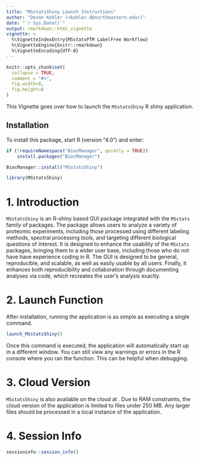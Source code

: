 ```yaml
---
title: "MSstatsShiny Launch Instructions"
author: "Devon Kohler (<kohler.d@northeastern.edu>)"
date: "`r Sys.Date()`"
output: rmarkdown::html_vignette
vignette: >
  %\VignetteIndexEntry{MSstatsPTM LabelFree Workflow}
  %\VignetteEngine{knitr::rmarkdown}
  %\VignetteEncoding{UTF-8}
---
```


```r
knitr::opts_chunk$set(
  collapse = TRUE,
  comment = "#>",
  fig.width=8, 
  fig.height=8
)
```

This Vignette goes over how to launch the `MSstatsShiny` R shiny application. 

## Installation

To install this package, start R (version "4.0") and enter:

``` r
if (!requireNamespace("BiocManager", quietly = TRUE))
    install.packages("BiocManager")

BiocManager::install("MSstatsShiny")
```

```r
library(MSstatsShiny)
```

# 1. Introduction

`MSstatsShiny` is an R-shiny based GUI package integrated with the 
`MSstats` family of packages. The package allows users to analyze a variety of 
proteomic experiments, including those processed using different labeling 
methods, spectral processing tools, and targeting different biological questions
of interest. It is designed to enhance the usability of the `MSstats` packages, 
bringing them to a wider user base, including those who do not have have 
experience coding in R. The GUI is designed to be general, reproducible, and 
scalable, as well as easily usable by all users. Finally, it enhances both 
reproducibility and collaboration through documenting analyses via code, which 
recreates the user's analysis exactly.

# 2. Launch Function

After installation, running the application is as simple as executing a single 
command.

```r
launch_MSstatsShiny()
```

Once this command is executed, the application will automatically start up in a 
different window. You can still view any warnings or errors in the R console 
where you ran the function. This can be helpful when debugging.

# 3. Cloud Version

`MSstatsShiny` is also available on the cloud at \url{www.msstatsshiny.com}. Due
to RAM constraints, the cloud version of the application is limited to files 
under 250 MB. Any larger files should be processed in a local instance of the 
application.

# 4. Session Info

```r
sessioninfo::session_info()
```


